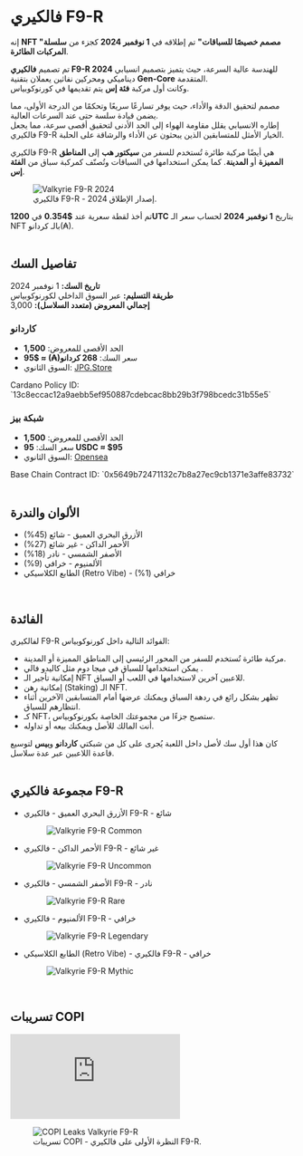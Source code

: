 # فالكيري F9-R  

إنه **NFT "مصمم خصيصًا للسباقات"** تم إطلاقه في **1 نوفمبر 2024** كجزء من **سلسلة المركبات الطائرة**.  

تم تصميم **فالكيري F9-R 2024** للهندسة عالية السرعة، حيث يتميز بتصميم انسيابي ديناميكي ومحركين نفاثين يعملان بتقنية **Gen-Core** المتقدمة.  
وكانت أول مركبة **فئة إس** يتم تقديمها في كورنوكوبياس.  

مصمم لتحقيق الدقة والأداء، حيث يوفر تسارعًا سريعًا وتحكمًا من الدرجة الأولى، مما يضمن قيادة سلسة حتى عند السرعات العالية.  
إطاره الانسيابي يقلل مقاومة الهواء إلى الحد الأدنى لتحقيق أقصى سرعة، مما يجعل فالكيري F9-R الخيار الأمثل للمتسابقين الذين يبحثون عن الأداء والرشاقة على الحلبة.  

<div className="note-box success">
  فالكيري F9-R هي أيضًا مركبة طائرة تُستخدم للسفر من <b>سيكتور هب</b> إلى <b>المناطق المميزة</b> أو <b>المدينة</b>.  
  كما يمكن استخدامها في السباقات وتُصنّف كمركبة سباق من <b>الفئة إس</b>.
</div>  

<figure className="img-center">
  <img src="/images/nfts/valkyrie/f9-r/main.avif" alt="Valkyrie F9-R 2024" />
  <figcaption>فالكيري F9-R - إصدار الإطلاق 2024.</figcaption>
</figure>  

<div className="note-box">
  تم أخذ لقطة سعرية عند <b>$0.354</b> في <b>1200UTC</b> بتاريخ <b>1 نوفمبر 2024</b> لحساب سعر الـ NFT بالـ كردانو(₳).
</div>  

</br>

## تفاصيل السك  

**تاريخ السك:** 1 نوفمبر 2024  
**طريقة التسليم:** عبر السوق الداخلي لكورنوكوبياس  
**إجمالي المعروض (متعدد السلاسل):** 3,000  

### كاردانو  
- الحد الأقصى للمعروض: **1,500**  
- سعر السك: **268 كردانو(₳) ≈ $95**  
- السوق الثانوي: [JPG.Store](https://www.jpg.store/collection/cornucopias-valkyrie-f9-r-2024)  

<div className="note-box success">
  Cardano Policy ID: `13c8eccac12a9aebb5ef950887cdebcac8bb29b3f798bcedc31b55e5`
</div>  

### شبكة بيز
- الحد الأقصى للمعروض: **1,500**  
- سعر السك: **95 USDC ≈ $95**  
- السوق الثانوي: [Opensea](https://opensea.io/collection/valkyrie-f9-r-2024)  

<div className="note-box success">
  Base Chain Contract ID: `0x5649b72471132c7b8a27ec9cb1371e3affe83732`
</div>  

</br>

## الألوان والندرة  

- الأزرق البحري العميق - <span className="rarity-common">شائع</span> (45%)  
- الأحمر الداكن - <span className="rarity-uncommon">غير شائع</span> (27%)  
- الأصفر الشمسي - <span className="rarity-rare">نادر</span> (18%)  
- الألمنيوم - <span className="rarity-legendary">خرافي</span> (9%)  
- الطابع الكلاسيكي (Retro Vibe) - <span className="rarity-mythic">خرافي</span> (1%)  

</br>

## الفائدة 

لفالكيري F9-R الفوائد التالية داخل كورنوكوبياس:  

<ul className="styled-list">
  <li>مركبة طائرة تُستخدم للسفر من المحور الرئيسي إلى المناطق المميزة أو المدينة.</li>
  <li>يمكن استخدامها للسباق في ميجا دوم مثل كاليدو فالي .</li>
  <li>إمكانية تأجير الـ NFT للاعبين آخرين لاستخدامها في اللعب أو السباق.</li>
  <li>إمكانية رهن (Staking) الـ NFT.</li>
  <li>تظهر بشكل رائع في ردهة السباق ويمكنك عرضها أمام المتسابقين الآخرين أثناء انتظارهم للسباق.</li>
  <li>كـ NFT، ستصبح جزءًا من مجموعتك الخاصة بكورنوكوبياس.</li>
  <li>أنت المالك للأصل ويمكنك بيعه أو تداوله.</li>
</ul>  

<div className="note-box">
  كان هذا أول سك لأصل داخل اللعبة يُجرى على كل من شبكتي <b>كاردانو</b> و<b>بيس</b> لتوسيع قاعدة اللاعبين عبر عدة سلاسل.
</div>  

</br>

## مجموعة فالكيري F9-R  

- الأزرق البحري العميق - فالكيري F9-R - <span className="rarity-common">شائع</span>  
  <figure><img src="/images/nfts/valkyrie/f9-r/deep-blue.avif" alt="Valkyrie F9-R Common" /></figure>  

- الأحمر الداكن - فالكيري F9-R - <span className="rarity-uncommon">غير شائع</span>  
  <figure><img src="/images/nfts/valkyrie/f9-r/deep-red.avif" alt="Valkyrie F9-R Uncommon" /></figure>  

- الأصفر الشمسي - فالكيري F9-R - <span className="rarity-rare">نادر</span>  
  <figure><img src="/images/nfts/valkyrie/f9-r/yellow.avif" alt="Valkyrie F9-R Rare" /></figure>  

- الألمنيوم - فالكيري F9-R - <span className="rarity-legendary">خرافي</span>  
  <figure><img src="/images/nfts/valkyrie/f9-r/aluminium.avif" alt="Valkyrie F9-R Legendary" /></figure>  

- الطابع الكلاسيكي (Retro Vibe) - فالكيري F9-R - <span className="rarity-mythic">خرافي</span>  
  <figure><img src="/images/nfts/valkyrie/f9-r/retro-vibe.avif" alt="Valkyrie F9-R Mythic" /></figure>  

</br>

## تسريبات COPI  

<iframe
  className="tweet-embed-lg"
  src="https://cdn.iframe.ly/api/iframe?url=https://x.com/CornucopiasGame/status/1852469959219417510&key=51bc4a918291fca55a89fb834db598af"
  loading="lazy"
  frameBorder="0"
  allowFullScreen
></iframe>  
 

<figure className="img-center">
  <img src="/images/nfts/valkyrie/f9-r/copi-leaks.avif" alt="COPI Leaks Valkyrie F9-R" />
  <figcaption>تسريبات COPI - النظرة الأولى على فالكيري F9-R.</figcaption>
</figure>  
